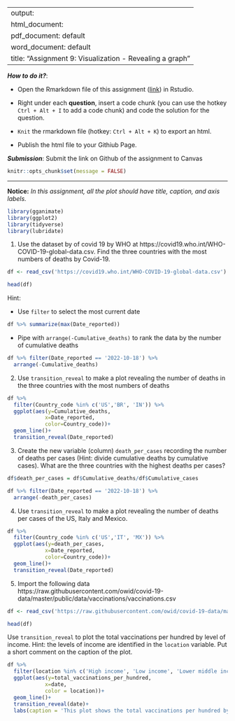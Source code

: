 
---
output: 
  html_document:
  pdf_document: default
  word_document: default
title: "Assignment 9: Visualization - Revealing a graph"
---

***How to do it?***: 

- Open the Rmarkdown file of this assignment ([link](assignment9.Rmd)) in Rstudio. 

- Right under each **question**, insert  a code chunk (you can use the hotkey `Ctrl + Alt + I` to add a code chunk) and code the solution for the question. 

- `Knit` the rmarkdown file (hotkey: `Ctrl + Alt + K`) to export an html.  

-  Publish the html file to your Githiub Page. 

***Submission***: Submit the link on Github of the assignment to Canvas

```r
knitr::opts_chunk$set(message = FALSE)
```


-------

**Notice:** *In this assignment, all the plot should have title, caption, and axis labels. *

```r
library(gganimate)
library(ggplot2)
library(tidyverse)
library(lubridate)
```


1. Use the dataset by of covid 19 by WHO at https://covid19.who.int/WHO-COVID-19-global-data.csv. Find the three countries with the most numbers of deaths by Covid-19. 

```r
df <- read_csv('https://covid19.who.int/WHO-COVID-19-global-data.csv')

head(df)
```

Hint: 

-  Use `filter` to select the most current date 

```r
df %>% summarize(max(Date_reported))
```


-  Pipe with `arrange(-Cumulative_deaths)` to rank the data by the number of cumulative deaths

```r
df %>% filter(Date_reported == '2022-10-18') %>% 
  arrange(-Cumulative_deaths)
```


2. Use `transition_reveal` to make a plot revealing the number of deaths in the three countries with the most numbers of deaths

```r
df %>% 
  filter(Country_code %in% c('US','BR', 'IN')) %>% 
  ggplot(aes(y=Cumulative_deaths,
            x=Date_reported,
            color=Country_code))+ 
  geom_line()+
  transition_reveal(Date_reported)
```


3. Create the new variable (column) `death_per_cases` recording the number of deaths per cases (Hint: divide cumulative deaths by cumulative cases).  What are the three countries with the highest deaths per cases? 

```r
df$death_per_cases = df$Cumulative_deaths/df$Cumulative_cases
```

```r
df %>% filter(Date_reported == '2022-10-18') %>% 
  arrange(-death_per_cases)
```

4. Use `transition_reveal` to make a plot revealing the number of deaths per cases of the US, Italy and Mexico. 

```r
df %>% 
  filter(Country_code %in% c('US','IT', 'MX')) %>% 
  ggplot(aes(y=death_per_cases,
            x=Date_reported,
            color=Country_code))+ 
  geom_line()+
  transition_reveal(Date_reported)
```


5. Import the following data https://raw.githubusercontent.com/owid/covid-19-data/master/public/data/vaccinations/vaccinations.csv

```r
df <- read_csv('https://raw.githubusercontent.com/owid/covid-19-data/master/public/data/vaccinations/vaccinations.csv')

head(df)
```

                      
Use `transition_reveal` to plot the total vaccinations per hundred by level of income. Hint: the levels of income are identified in the `location` variable. Put a short comment on the caption of the plot. 

```r
df %>% 
  filter(location %in% c('High income', 'Low income', 'Lower middle income', 'Upper middle income')) %>% 
  ggplot(aes(y=total_vaccinations_per_hundred,
            x=date,
            color = location))+ 
  geom_line()+
  transition_reveal(date)+
  labs(caption = 'This plot shows the total vaccinations per hundred by level of income')
```

